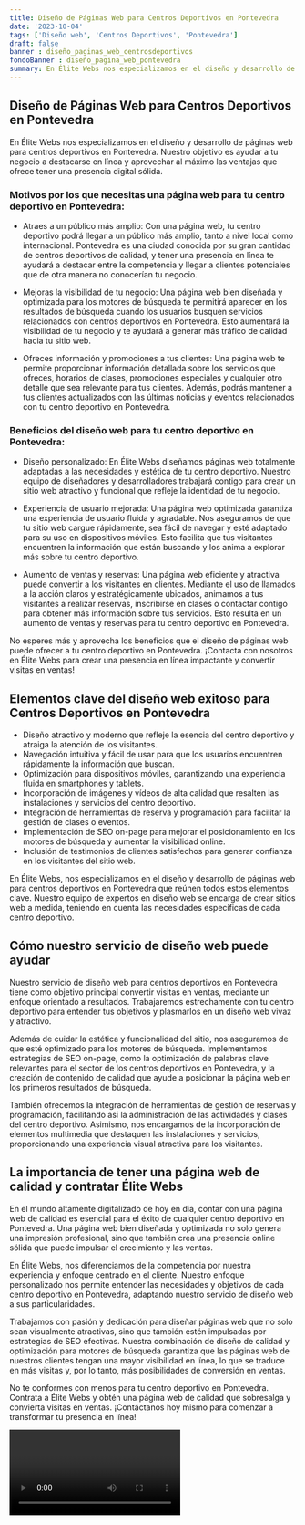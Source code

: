 ```yaml
---
title: Diseño de Páginas Web para Centros Deportivos en Pontevedra
date: '2023-10-04'
tags: ['Diseño web', 'Centros Deportivos', 'Pontevedra']
draft: false
banner : diseño_paginas_web_centrosdeportivos
fondoBanner : diseño_pagina_web_pontevedra
summary: En Élite Webs nos especializamos en el diseño y desarrollo de páginas web para centros deportivos en Pontevedra. Nuestro objetivo es ayudar a tu negocio a destacarse en línea y aprovechar al máximo las ventajas que ofrece tener una presencia digital sólida.
---
```


## Diseño de Páginas Web para Centros Deportivos en Pontevedra

En Élite Webs nos especializamos en el diseño y desarrollo de páginas web para centros deportivos en Pontevedra. Nuestro objetivo es ayudar a tu negocio a destacarse en línea y aprovechar al máximo las ventajas que ofrece tener una presencia digital sólida.

### Motivos por los que necesitas una página web para tu centro deportivo en Pontevedra:

- Atraes a un público más amplio: Con una página web, tu centro deportivo podrá llegar a un público más amplio, tanto a nivel local como internacional. Pontevedra es una ciudad conocida por su gran cantidad de centros deportivos de calidad, y tener una presencia en línea te ayudará a destacar entre la competencia y llegar a clientes potenciales que de otra manera no conocerían tu negocio.

- Mejoras la visibilidad de tu negocio: Una página web bien diseñada y optimizada para los motores de búsqueda te permitirá aparecer en los resultados de búsqueda cuando los usuarios busquen servicios relacionados con centros deportivos en Pontevedra. Esto aumentará la visibilidad de tu negocio y te ayudará a generar más tráfico de calidad hacia tu sitio web.

- Ofreces información y promociones a tus clientes: Una página web te permite proporcionar información detallada sobre los servicios que ofreces, horarios de clases, promociones especiales y cualquier otro detalle que sea relevante para tus clientes. Además, podrás mantener a tus clientes actualizados con las últimas noticias y eventos relacionados con tu centro deportivo en Pontevedra.

### Beneficios del diseño web para tu centro deportivo en Pontevedra:

- Diseño personalizado: En Élite Webs diseñamos páginas web totalmente adaptadas a las necesidades y estética de tu centro deportivo. Nuestro equipo de diseñadores y desarrolladores trabajará contigo para crear un sitio web atractivo y funcional que refleje la identidad de tu negocio.

- Experiencia de usuario mejorada: Una página web optimizada garantiza una experiencia de usuario fluida y agradable. Nos aseguramos de que tu sitio web cargue rápidamente, sea fácil de navegar y esté adaptado para su uso en dispositivos móviles. Esto facilita que tus visitantes encuentren la información que están buscando y los anima a explorar más sobre tu centro deportivo.

- Aumento de ventas y reservas: Una página web eficiente y atractiva puede convertir a los visitantes en clientes. Mediante el uso de llamados a la acción claros y estratégicamente ubicados, animamos a tus visitantes a realizar reservas, inscribirse en clases o contactar contigo para obtener más información sobre tus servicios. Esto resulta en un aumento de ventas y reservas para tu centro deportivo en Pontevedra.

No esperes más y aprovecha los beneficios que el diseño de páginas web puede ofrecer a tu centro deportivo en Pontevedra. ¡Contacta con nosotros en Élite Webs para crear una presencia en línea impactante y convertir visitas en ventas!

<GifSeo />

<Cta />

## Elementos clave del diseño web exitoso para Centros Deportivos en Pontevedra

- Diseño atractivo y moderno que refleje la esencia del centro deportivo y atraiga la atención de los visitantes.
- Navegación intuitiva y fácil de usar para que los usuarios encuentren rápidamente la información que buscan.
- Optimización para dispositivos móviles, garantizando una experiencia fluida en smartphones y tablets.
- Incorporación de imágenes y vídeos de alta calidad que resalten las instalaciones y servicios del centro deportivo.
- Integración de herramientas de reserva y programación para facilitar la gestión de clases o eventos.
- Implementación de SEO on-page para mejorar el posicionamiento en los motores de búsqueda y aumentar la visibilidad online.
- Inclusión de testimonios de clientes satisfechos para generar confianza en los visitantes del sitio web.

En Élite Webs, nos especializamos en el diseño y desarrollo de páginas web para centros deportivos en Pontevedra que reúnen todos estos elementos clave. Nuestro equipo de expertos en diseño web se encarga de crear sitios web a medida, teniendo en cuenta las necesidades específicas de cada centro deportivo.

## Cómo nuestro servicio de diseño web puede ayudar

Nuestro servicio de diseño web para centros deportivos en Pontevedra tiene como objetivo principal convertir visitas en ventas, mediante un enfoque orientado a resultados. Trabajaremos estrechamente con tu centro deportivo para entender tus objetivos y plasmarlos en un diseño web vivaz y atractivo.

Además de cuidar la estética y funcionalidad del sitio, nos aseguramos de que esté optimizado para los motores de búsqueda. Implementamos estrategias de SEO on-page, como la optimización de palabras clave relevantes para el sector de los centros deportivos en Pontevedra, y la creación de contenido de calidad que ayude a posicionar la página web en los primeros resultados de búsqueda.

También ofrecemos la integración de herramientas de gestión de reservas y programación, facilitando así la administración de las actividades y clases del centro deportivo. Asimismo, nos encargamos de la incorporación de elementos multimedia que destaquen las instalaciones y servicios, proporcionando una experiencia visual atractiva para los visitantes.

## La importancia de tener una página web de calidad y contratar Élite Webs

En el mundo altamente digitalizado de hoy en día, contar con una página web de calidad es esencial para el éxito de cualquier centro deportivo en Pontevedra. Una página web bien diseñada y optimizada no solo genera una impresión profesional, sino que también crea una presencia online sólida que puede impulsar el crecimiento y las ventas.

En Élite Webs, nos diferenciamos de la competencia por nuestra experiencia y enfoque centrado en el cliente. Nuestro enfoque personalizado nos permite entender las necesidades y objetivos de cada centro deportivo en Pontevedra, adaptando nuestro servicio de diseño web a sus particularidades.

Trabajamos con pasión y dedicación para diseñar páginas web que no solo sean visualmente atractivas, sino que también estén impulsadas por estrategias de SEO efectivas. Nuestra combinación de diseño de calidad y optimización para motores de búsqueda garantiza que las páginas web de nuestros clientes tengan una mayor visibilidad en línea, lo que se traduce en más visitas y, por lo tanto, más posibilidades de conversión en ventas.

No te conformes con menos para tu centro deportivo en Pontevedra. Contrata a Élite Webs y obtén una página web de calidad que sobresalga y convierta visitas en ventas. ¡Contáctanos hoy mismo para comenzar a transformar tu presencia en línea!

<Video />

<CtaBot job='Centros Deportivos' city='Pontevedra'/>

<Gmaps query='Pontevedra+españa+maps' />